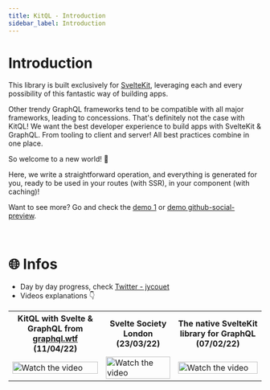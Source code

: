 ```yaml
---
title: KitQL - Introduction
sidebar_label: Introduction
---
```


# Introduction

This library is built exclusively for [SvelteKit](https://kit.svelte.dev/), leveraging each and every possibility of this fantastic way of building apps.

Other trendy GraphQL frameworks tend to be compatible with all major frameworks, leading to concessions. That's definitely not the case with KitQL! We want the best developer experience to build apps with SvelteKit & GraphQL. From tooling to client and server! All best practices combine in one place.

So welcome to a new world! 🥳

Here, we write a straightforward operation, and everything is generated for you, ready to be used in your routes (with SSR), in your component (with caching)!

Want to see more? Go and check the [demo 1](/docs/demos/01_demo-01) or [demo github-social-preview](/docs/demos/02_demo-github-social-preview).

<p>&nbsp;</p>

# 🌐 Infos

- Day by day progress, check [Twitter - jycouet](https://twitter.com/jycouet/status/1486052645567672324)
- Videos explanations 👇

<table>
	<tr>
		<th>
			KitQL with Svelte & GraphQL from <a href="graphql.wtf">graphql.wtf</a> (11/04/22)
		</th>
		<th>Svelte Society London (23/03/22)</th>
		<th>The native SvelteKit library for GraphQL (07/02/22)</th>
	</tr>
	<tr>
		<td>
			<a href="https://graphql.wtf/episodes/37-svelte-graphql-and-kitql" target="_blank">
				<img
					src="https://img.youtube.com/vi/abOqT92SBIU/0.jpg"
					alt="Watch the video"
					width="100%"
				/>
			</a>
		</td>
		<td>
			<a href="https://www.youtube.com/watch?v=GclV96FtOZA&t=139s" target="_blank">
				<img
					src="https://img.youtube.com/vi/GclV96FtOZA/0.jpg"
					alt="Watch the video"
					width="100%"
				/>
			</a>
		</td>
		<td>
			<a href="https://www.youtube.com/watch?v=6pH4fnFN70w" target="_blank">
				<img
					src="https://img.youtube.com/vi/6pH4fnFN70w/0.jpg"
					alt="Watch the video"
					width="100%"
				/>
			</a>
		</td>
	</tr>
</table>
